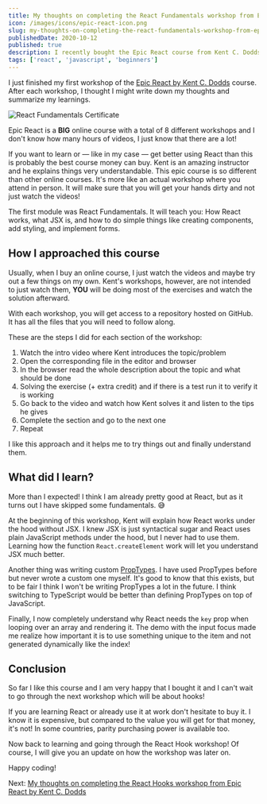 ```yaml
---
title: My thoughts on completing the React Fundamentals workshop from Epic React by Kent C. Dodds
icon: /images/icons/epic-react-icon.png
slug: my-thoughts-on-completing-the-react-fundamentals-workshop-from-epic-react
publishedDate: 2020-10-12
published: true
description: I recently bought the Epic React course from Kent C. Dodds. I want to share with you my thoughts and what I have learned by completing the React Fundamentals workshop.
tags: ['react', 'javascript', 'beginners']
---
```


I just finished my first workshop of the [Epic React by Kent C. Dodds][1] course. After each workshop, I thought I might write down my thoughts and summarize my learnings.

![React Fundamentals Certificate][2]

Epic React is a **BIG** online course with a total of 8 different workshops and I don't know how many hours of videos, I just know that there are a lot!

If you want to learn or — like in my case — get better using React than this is probably the best course money can buy. Kent is an amazing instructor and he explains things very understandable. This epic course is so different than other online courses. It's more like an actual workshop where you attend in person. It will make sure that you will get your hands dirty and not just watch the videos!

The first module was React Fundamentals. It will teach you: How React works, what JSX is, and how to do simple things like creating components, add styling, and implement forms.

## How I approached this course

Usually, when I buy an online course, I just watch the videos and maybe try out a few things on my own. Kent's workshops, however, are not intended to just watch them, **YOU** will be doing most of the exercises and watch the solution afterward.

With each workshop, you will get access to a repository hosted on GitHub. It has all the files that you will need to follow along.

These are the steps I did for each section of the workshop:

1. Watch the intro video where Kent introduces the topic/problem
1. Open the corresponding file in the editor and browser
1. In the browser read the whole description about the topic and what should be done
1. Solving the exercise (+ extra credit) and if there is a test run it to verify it is working
1. Go back to the video and watch how Kent solves it and listen to the tips he gives
1. Complete the section and go to the next one
1. Repeat

I like this approach and it helps me to try things out and finally understand them.

## What did I learn?

More than I expected! I think I am already pretty good at React, but as it turns out I have skipped some fundamentals. 😅

At the beginning of this workshop, Kent will explain how React works under the hood without JSX. I knew JSX is just syntactical sugar and React uses plain JavaScript methods under the hood, but I never had to use them. Learning how the function `React.createElement` work will let you understand JSX much better.

Another thing was writing custom [PropTypes][3]. I have used PropTypes before but never wrote a custom one myself. It's good to know that this exists, but to be fair I think I won't be writing PropTypes a lot in the future. I think switching to TypeScript would be better than defining PropTypes on top of JavaScript.

Finally, I now completely understand why React needs the `key` prop when looping over an array and rendering it. The demo with the input focus made me realize how important it is to use something unique to the item and not generated dynamically like the index!

## Conclusion

So far I like this course and I am very happy that I bought it and I can't wait to go through the next workshop which will be about hooks!

If you are learning React or already use it at work don't hesitate to buy it. I know it is expensive, but compared to the value you will get for that money, it's not! In some countries, parity purchasing power is available too.

Now back to learning and going through the React Hook workshop! Of course, I will give you an update on how the workshop was later on.

Happy coding!

Next: [My thoughts on completing the React Hooks workshop from Epic React by Kent C. Dodds][4]

[1]: https://epicreact.dev/
[2]: //images.ctfassets.net/hb3id6ag4raq/4IVsPuDbTzkNTNML2kZK7u/6b4feed5ace8a873083528a9551c56a7/Screenshot_2020-10-12_at_21.26.08.png
[3]: https://reactjs.org/docs/typechecking-with-proptypes.html
[4]: https://phiilu.com/my-thoughts-on-completing-the-react-hooks-workshop-from-epic-react
